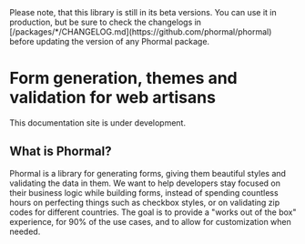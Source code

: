 
<Callout type="info" emoji="ℹ️️">
  Please note, that this library is still in its beta versions. You can use it in production, but be sure to check the changelogs in [/packages/*/CHANGELOG.md](https://github.com/phormal/phormal) before updating the version of any Phormal package.
</Callout>

# Form generation, themes and validation for web artisans

This documentation site is under development.

## What is Phormal?

Phormal is a library for generating forms, giving them beautiful styles and validating the data in them. We want to help developers stay focused on their business logic while building forms, instead of spending countless hours on perfecting things such as checkbox styles, or on validating zip codes for different countries. The goal is to provide a "works out of the box" experience, for 90% of the use cases, and to allow for customization when needed.